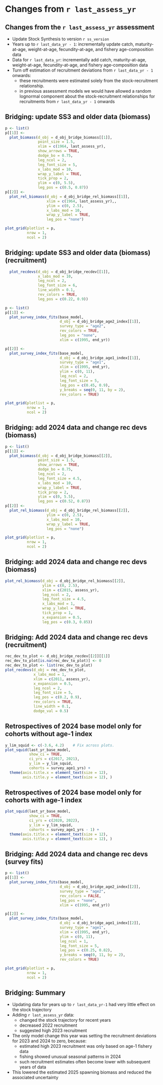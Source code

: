 # Changes from `r last_assess_yr`
## Changes from the `r last_assess_yr` assessment

* Update Stock Synthesis to version `r ss_version`
* Years up to `r last_data_yr - 1`: incrementally update catch, maturity-at-age,
weight-at-age, fecundity-at-age, and fishery age-composition
data
* Data for `r last_data_yr`: incrementally add catch, maturity-at-age,
weight-at-age, fecundity-at-age,
<!-- biomass survey, survey age-composition, age-1 index, -->
and fishery age-composition data
  \pause
* Turn off estimation of recruitment deviations from `r last_data_yr - 1`
 onwards:
  * these recruitments were estimated solely from the
  stock-recruitment relationship.
  * in previous assessment models we would have allowed a random lognormal
  component about the stock-recruitment relationships for recruitments from `r last_data_yr - 1`
  onwards

## Bridging: update SS3 and older data (biomass)

```r
p <- list()
p[[1]] <-
  plot_biomass(d_obj = d_obj_bridge_biomass[[1]],
               point_size = 1.5,
               xlim = c(1964, last_assess_yr),
               show_arrows = TRUE,
               dodge_bo = 0.75,
               leg_ncol = 2,
               leg_font_size = 5,
               x_labs_mod = 10,
               wrap_y_label = TRUE,
               tick_prop = 2,
               ylim = c(0, 5.5),
               leg_pos = c(0.5, 0.87))
p[[2]] <-
  plot_rel_biomass(d_obj = d_obj_bridge_rel_biomass[[1]],
                   xlim = c(1964, last_assess_yr),,
                   ylim = c(0, 2.5),
                   x_labs_mod = 10,
                   wrap_y_label = TRUE,
                   leg_pos = "none")

plot_grid(plotlist = p,
          nrow = 1,
          ncol = 2)
```

## Bridging: update SS3 and older data (biomass) (recruitment)

```r
  plot_recdevs(d_obj = d_obj_bridge_recdev[[1]],
               x_labs_mod = 10,
               leg_ncol = 2,
               leg_font_size = 6,
               line_width = 0.1,
               rev_colors = TRUE,
               leg_pos = c(0.22, 0.9))

```
<!--
## Bridging: update SS3 and older data (biomass) (survey)
Not showing in 2025 since no real difference
-->
```r
p <- list()
p[[1]] <-
  plot_survey_index_fits(base_model,
                         d_obj = d_obj_bridge_age2_index[[1]],
                         survey_type = "age2",
                         rev_colors = TRUE,
                         leg_pos = "none",
                         xlim = c(1995, end_yr))

p[[2]] <-
  plot_survey_index_fits(base_model,
                         d_obj = d_obj_bridge_age1_index[[1]],
                         survey_type = "age1",
                         xlim = c(1995, end_yr),
                         ylim = c(0, 11),
                         leg_ncol = 2,
                         leg_font_size = 5,
                         leg_pos = c(0.45, 0.9),
                         y_breaks = seq(0, 11, by = 2),
                         rev_colors = TRUE)

plot_grid(plotlist = p,
          nrow = 1,
          ncol = 2)
```
## Bridging: add 2024 data and change rec devs (biomass)

```r
p <- list()
p[[1]] <-
  plot_biomass(d_obj = d_obj_bridge_biomass[[2]],
               point_size = 1.5,
               show_arrows = TRUE,
               dodge_bo = 0.75,
               leg_ncol = 2,
               leg_font_size = 4.5,
               x_labs_mod = 10,
               wrap_y_label = TRUE,
               tick_prop = 2,
               ylim = c(0, 5.5),
               leg_pos = c(0.52, 0.87))
p[[2]] <-
  plot_rel_biomass(d_obj = d_obj_bridge_rel_biomass[[2]],
                   ylim = c(0, 2.5),
                   x_labs_mod = 10,
                   wrap_y_label = TRUE,
                   leg_pos = "none")

plot_grid(plotlist = p,
          nrow = 1,
          ncol = 2)
```
## Bridging: add 2024 data and change rec devs (biomass)

```r
plot_rel_biomass(d_obj = d_obj_bridge_rel_biomass[[2]],
                 ylim = c(0, 2.5),
                 xlim = c(2015, assess_yr),
                 leg_ncol = 2,
                 leg_font_size = 4.5,
                 x_labs_mod = 1,
                 wrap_y_label = TRUE,
                 tick_prop = 1,
                 x_expansion = 0.5,
                 leg_pos = c(0.3, 0.85))
```

## Bridging: Add 2024 data and change rec devs (recruitment)

```r
rec_dev_to_plot <- d_obj_bridge_recdev[[2]][[1]]
rec_dev_to_plot[is.na(rec_dev_to_plot)] <- 0
rec_dev_to_plot <- list(rec_dev_to_plot)
plot_recdevs(d_obj = rec_dev_to_plot,
             x_labs_mod = 1,
             xlim = c(2011, assess_yr),
             x_expansion = 0.5,
             leg_ncol = 2,
             leg_font_size = 5,
             leg_pos = c(0.2, 0.9),
             rev_colors = TRUE,
             line_width = 0.1,
             dodge_val = 0.5)
```

## Retrospectives of 2024 base model only for cohorts without age-1 index
```r
y_lim_squid <- c(-3.6, 4.2)    # Fix across plots.
plot_squid(last_yr_base_model,
           show_ci = TRUE,
           ci_yrs = c(2017, 2021),
           y_lim = y_lim_squid,
           cohorts = survey_age1_yrs) +
  theme(axis.title.x = element_text(size = 12),
        axis.title.y = element_text(size = 12), )
```


## Retrospectives of 2024 base model only for cohorts with age-1 index
```r
plot_squid(last_yr_base_model,
           show_ci = TRUE,
           ci_yrs = c(2020, 2022),
           y_lim = y_lim_squid,
           cohorts = survey_age1_yrs - 1) +
  theme(axis.title.x = element_text(size = 12),
        axis.title.y = element_text(size = 12), )
```

## Bridging: Add 2024 data and change rec devs (survey fits)

```r
p <- list()
p[[1]] <-
  plot_survey_index_fits(base_model,
                         d_obj = d_obj_bridge_age2_index[[2]],
                         survey_type = "age2",
                         rev_colors = FALSE,
                         leg_pos = "none",
                         xlim = c(1995, end_yr))

p[[2]] <-
  plot_survey_index_fits(base_model,
                         d_obj = d_obj_bridge_age1_index[[2]],
                         survey_type = "age1",
                         xlim = c(1995, end_yr),
                         ylim = c(0, 11),
                         leg_ncol = 1,
                         leg_font_size = 5,
                         leg_pos = c(0.25, 0.82),
                         y_breaks = seq(0, 11, by = 2),
                         rev_colors = TRUE)

plot_grid(plotlist = p,
          nrow = 1,
          ncol = 2)
```

## Bridging: Summary

\bsmall

* Updating data for years up to `r last_data_yr-1` had very little effect on the
  stock trajectory
<!-- * Adding the `r last_data_yr` survey biomass estimate led to a downward shift in stock
  trajectory (and fit to biomass survey) going back to 2017
* Adding the `r last_data_yr` survey age compositions increased stock biomass from 2023 to
  2024 with increases in 2020 and 2021 recruitment
 * Adding the age-1 index resulted in a slight increase in 2022 recruitment -->
* Adding `r last_assess_yr` data:
  * changed the stock trajectory for recent years
  * decreased 2022 recruitment
  * suggested high 2023 recruitment
  \pause
<!-- * Model-based weight-at-age altered stock size and status in the 1970s and 1980s (and
  equilibrium B~0~), but had little net effect since that time -->
* The only model change this year was setting the recruitment deviations for 2023
  and 2024 to zero, because:
  * estimated high 2023 recruitment was only based on age-1 fishery
  data
  * fishing showed unusual seasonal patterns in 2024
  * such recruitment estimates often become lower with subsequent years of data
* This lowered the estimated 2025 spawning biomass and reduced the associated uncertainty

\esmall
